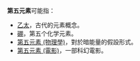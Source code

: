 '''第五元素'''可能指：
*[[乙太|乙太]]，古代的元素概念。
*[[硼|硼]]，第五个化学元素。
*[[第五元素_(物理學)|第五元素 (物理學)]]，對於暗能量的假設形式。
*[[第五元素_(電影)|第五元素 (電影)]]，一部科幻電影。

{{消歧義|cat=四字消歧義}}